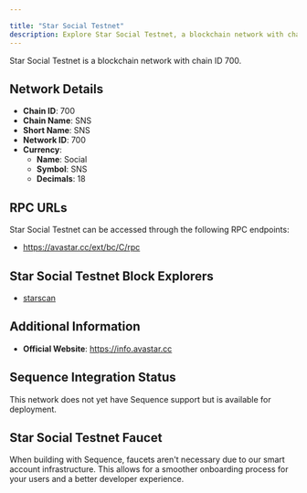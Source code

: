 ```yaml
---

title: "Star Social Testnet"
description: Explore Star Social Testnet, a blockchain network with chain ID 700. Learn about its native currency, Social, and how to interact with the network.
---
```




Star Social Testnet is a blockchain network with chain ID 700.

## Network Details

- **Chain ID**: 700
- **Chain Name**: SNS
- **Short Name**: SNS
- **Network ID**: 700
- **Currency**: 
  - **Name**: Social
  - **Symbol**: SNS
  - **Decimals**: 18

## RPC URLs

Star Social Testnet can be accessed through the following RPC endpoints:

- https://avastar.cc/ext/bc/C/rpc

## Star Social Testnet Block Explorers

- [starscan](https://avastar.info)

## Additional Information

- **Official Website**: https://info.avastar.cc

## Sequence Integration Status

This network does not yet have Sequence support but is available for deployment.

## Star Social Testnet Faucet

When building with Sequence, faucets aren't necessary due to our smart account infrastructure. This allows for a smoother onboarding process for your users and a better developer experience.
